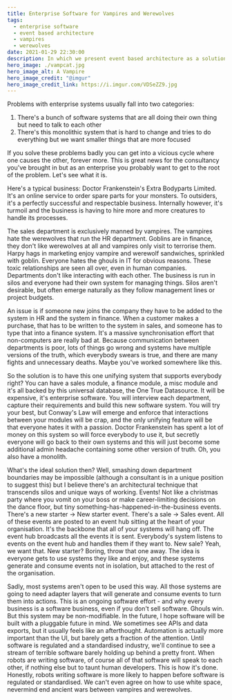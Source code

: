 ```yaml
---
title: Enterprise Software for Vampires and Werewolves
tags:
  - enterprise software
  - event based architecture
  - vampires
  - werewolves
date: 2021-01-29 22:30:00
description: In which we present event based architecture as a solution to (and cause of) all of your enterprise software woes.
hero_image: ./vampcat.jpg
hero_image_alt: A Vampire
hero_image_credit: "@imgur"
hero_image_credit_link: https://i.imgur.com/VDSeZZ9.jpg
---
```


Problems with enterprise systems usually fall into two categories:

1. There's a bunch of software systems that are all doing their own thing but need to talk to each other
2. There's this monolithic system that is hard to change and tries to do everything but we want smaller things that are more focused

If you solve these problems badly you can get into a vicious cycle where one causes the other, forever more. This is great news for the consultancy you've brought in but as an enterprise you probably want to get to the root of the problem. Let's see what it is.

Here's a typical business: Doctor Frankenstein's Extra Bodyparts Limited. It's an online service to order spare parts for your monsters. To outsiders, it's a perfectly successful and respectable business. Internally however, it's turmoil and the business is having to hire more and more creatures to handle its processes.

The sales department is exclusively manned by vampires. The vampires hate the werewolves that run the HR department. Goblins are in finance, they don't like werewolves at all and vampires only visit to terrorise them. Harpy hags in marketing enjoy vampire and werewolf sandwiches, sprinkled with goblin. Everyone hates the ghouls in IT for obvious reasons. These toxic relationships are seen all over, even in human companies. Departments don't like interacting with each other. The business is run in silos and everyone had their own system for managing things. Silos aren't desirable, but often emerge naturally as they follow management lines or project budgets.

An issue is if someone new joins the company they have to be added to the system in HR and the system in finance. When a customer makes a purchase, that has to be written to the system in sales, and someone has to type that into a finance system. It's a massive synchronisation effort that non-computers are really bad at. Because communication between departments is poor, lots of things go wrong and systems have multiple versions of the truth, which everybody swears is true, and there are many fights and unnecessary deaths. Maybe you've worked somewhere like this.

So the solution is to have this one unifying system that supports everybody right? You can have a sales module, a finance module, a misc module and it's all backed by this universal database, the One True Datasource. It will be expensive, it's enterprise software. You will interview each department, capture their requirements and build this new software system. You will try your best, but Conway's Law will emerge and enforce that interactions between your modules will be crap, and the only unifying feature will be that everyone hates it with a passion. Doctor Frankenstein has spent a lot of money on this system so will force everybody to use it, but secretly everyone will go back to their own systems and this will just become some additional admin headache containing some other version of truth. Oh, you also have a monolith.

What's the ideal solution then? Well, smashing down department boundaries may be impossible (although a consultant is in a unique position to suggest this) but I believe there's an architectural technique that transcends silos and unique ways of working. Events! Not like a christmas party where you vomit on your boss or make career-limiting decisions on the dance floor, but tiny something-has-happened-in-the-business events. There's a new starter -> New starter event. There's a sale -> Sales event. All of these events are posted to an event hub sitting at the heart of your organisation. It's the backbone that all of your systems will hang off. The event hub broadcasts all the events it is sent. Everybody's system listens to events on the event hub and handles them if they want to. New sale? Yeah, we want that. New starter? Boring, throw that one away. The idea is everyone gets to use systems they like and enjoy, and these systems generate and consume events not in isolation, but attached to the rest of the organisation.

Sadly, most systems aren't open to be used this way. All those systems are going to need adapter layers that will generate and consume events to turn them into actions. This is an ongoing software effort - and why every business is a software business, even if you don't sell software. Ghouls win. But this system may be non-modifiable. In the future, I hope software will be built with a pluggable future in mind. We sometimes see APIs and data exports, but it usually feels like an afterthought. Automation is actually more important than the UI, but barely gets a fraction of the attention. Until software is regulated and a standardised industry, we'll continue to see a stream of terrible software barely holding up behind a pretty front. When robots are writing software, of course all of that software will speak to each other, if nothing else but to taunt human developers. This is how it's done. Honestly, robots writing software is more likely to happen before software is regulated or standardised. We can't even agree on how to use white space, nevermind end ancient wars between vampires and werewolves.
